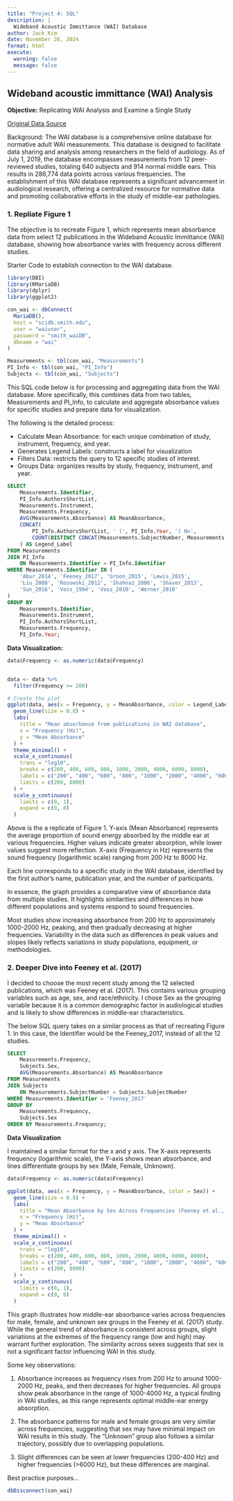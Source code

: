```yaml
---
title: "Project 4: SQL"
description: |
  Wideband Acoustic Immittance (WAI) Database
author: Jack Kim
date: November 26, 2024
format: html
execute: 
  warning: false
  message: false
---
```


## Wideband acoustic immittance (WAI) Analysis

**Objective:** Replicating WAI Analysis and Examine a Single Study

[Original Data Source](https://www.science.smith.edu/wai-database/)

Background: The WAI database is a comprehensive online database for normative adult WAI measurements. This database is designed to facilitate data sharing and analysis among researchers in the field of audiology. As of July 1, 2019, the database encompasses measurements from 12 peer-reviewed studies, totaling 640 subjects and 914 normal middle ears. This results in 286,774 data points across various frequencies. The establishment of this WAI database represents a significant advancement in audiological research, offering a centralized resource for normative data and promoting collaborative efforts in the study of middle-ear pathologies.


### 1. Repliate Figure 1

The objective is to recreate Figure 1, which represents mean absorbance data from select 12 publications in the Wideband Acoustic Immittance (WAI) database, showing how absorbance varies with frequency across different studies.

Starter Code to establish connection to the WAI database.

```r
library(DBI)
library(RMariaDB)
library(dplyr)
library(ggplot2)

con_wai <- dbConnect(
  MariaDB(),
  host = "scidb.smith.edu",
  user = "waiuser",
  password = "smith_waiDB",
  dbname = "wai"
)

Measurements <- tbl(con_wai, "Measurements")
PI_Info <- tbl(con_wai, "PI_Info")
Subjects <- tbl(con_wai, "Subjects")

```

This SQL code below is for processing and aggregating data from the WAI database. More specifically, this combines data from two tables, Measurements and PI_Info, to calculate and aggregate absorbance values for specific studies and prepare data for visualization.


The following is the detailed process:

+ Calculate Mean Absorbance: for each unique combination of study, instrument, frequency, and year.
+ Generates Legend Labels: constructs a label for visualization
+ Filters Data: restricts the query to 12 specific studies of interest.
+ Groups Data: organizes results by study, frequency, instrument, and year.


```sql

SELECT 
    Measurements.Identifier, 
    PI_Info.AuthorsShortList, 
    Measurements.Instrument, 
    Measurements.Frequency, 
    AVG(Measurements.Absorbance) AS MeanAbsorbance, 
    CONCAT(
        PI_Info.AuthorsShortList, ' (', PI_Info.Year, ') N=',
        COUNT(DISTINCT CONCAT(Measurements.SubjectNumber, Measurements.Ear))
    ) AS Legend_Label
FROM Measurements
JOIN PI_Info 
    ON Measurements.Identifier = PI_Info.Identifier
WHERE Measurements.Identifier IN (
    'Abur_2014', 'Feeney_2017', 'Groon_2015', 'Lewis_2015', 
    'Liu_2008', 'Rosowski_2012', 'Shahnaz_2006', 'Shaver_2013', 
    'Sun_2016', 'Voss_1994', 'Voss_2010', 'Werner_2010'
)
GROUP BY 
    Measurements.Identifier, 
    Measurements.Instrument, 
    PI_Info.AuthorsShortList, 
    Measurements.Frequency, 
    PI_Info.Year;


```

**Data Visualization:**

```r


data$Frequency <- as.numeric(data$Frequency)


data <- data %>%
  filter(Frequency >= 200)

# Create the plot
ggplot(data, aes(x = Frequency, y = MeanAbsorbance, color = Legend_Label)) +
  geom_line(size = 0.8) +
  labs(
    title = "Mean absorbance from publications in WAI database",
    x = "Frequency (Hz)",
    y = "Mean Absorbance"
  ) +
  theme_minimal() +
  scale_x_continuous(
    trans = "log10",
    breaks = c(200, 400, 600, 800, 1000, 2000, 4000, 6000, 8000),
    labels = c("200", "400", "600", "800", "1000", "2000", "4000", "6000", "8000"),
    limits = c(200, 8000)
  ) +
  scale_y_continuous(
    limits = c(0, 1),
    expand = c(0, 0)
  )


```

Above is the a replicate of Figure 1. Y-axis (Mean Absorbance) represents the average proportion of sound energy absorbed by the middle ear at various frequencies. Higher values indicate greater absorption, while lower values suggest more reflection. X-axis (Frequency in Hz) represents the sound frequency (logarithmic scale) ranging from 200 Hz to 8000 Hz.

Each line corresponds to a specific study in the WAI database, identified by the first author's name, publication year, and the number of participants.

In essence, the graph provides a comparative view of absorbance data from multiple studies. It highlights similarities and differences in how different populations and systems respond to sound frequencies.

Most studies show increasing absorbance from 200 Hz to approximately 1000-2000 Hz, peaking, and then gradually decreasing at higher frequencies. Variability in the data such as differences in peak values and slopes likely reflects variations in study populations, equipment, or methodologies.


### 2. Deeper Dive into Feeney et al. (2017)

I decided to choose the most recent study among the 12 selected publications, which was Feeney et al. (2017). This contains various grouping variables such as age, sex, and race/ethnicity. I chose Sex as the grouping variable because it is a common demographic factor in audiological studies and is likely to show differences in middle-ear characteristics.

The below SQL query takes on a similar process as that of recreating Figure 1. In this case, the Identifier would be the Feeney_2017, instead of all the 12 studies.

```sql

SELECT 
    Measurements.Frequency, 
    Subjects.Sex,
    AVG(Measurements.Absorbance) AS MeanAbsorbance
FROM Measurements
JOIN Subjects
    ON Measurements.SubjectNumber = Subjects.SubjectNumber
WHERE Measurements.Identifier = 'Feeney_2017'
GROUP BY 
    Measurements.Frequency, 
    Subjects.Sex
ORDER BY Measurements.Frequency;


```

**Data Visualization**

I maintained a similar format for the x and y axis. The X-axis represents frequency (logarithmic scale), the Y-axis shows mean absorbance, and lines differentiate groups by sex (Male, Female, Unknown).

```r
data$Frequency <- as.numeric(data$Frequency)

ggplot(data, aes(x = Frequency, y = MeanAbsorbance, color = Sex)) +
  geom_line(size = 0.8) +
  labs(
    title = "Mean Absorbance by Sex Across Frequencies (Feeney et al., 2017)",
    x = "Frequency (Hz)",
    y = "Mean Absorbance"
  ) +
  theme_minimal() +
  scale_x_continuous(
    trans = "log10",
    breaks = c(200, 400, 600, 800, 1000, 2000, 4000, 6000, 8000),
    labels = c("200", "400", "600", "800", "1000", "2000", "4000", "6000", "8000"),
    limits = c(200, 8000)
  ) +
  scale_y_continuous(
    limits = c(0, 1),
    expand = c(0, 0)
  )

```

This graph illustrates how middle-ear absorbance varies across frequencies for male, female, and unknown sex groups in the Feeney et al. (2017) study. While the general trend of absorbance is consistent across groups, slight variations at the extremes of the frequency range (low and high) may warrant further exploration. The similarity across sexes suggests that sex is not a significant factor influencing WAI in this study.

Some key observations:

1. Absorbance increases as frequency rises from 200 Hz to around 1000-2000 Hz, peaks, and then decreases for higher frequencies. All groups show peak absorbance in the range of 1000-4000 Hz, a typical finding in WAI studies, as this range represents optimal middle-ear energy absorption.

2. The absorbance patterns for male and female groups are very similar across frequencies, suggesting that sex may have minimal impact on WAI results in this study. The "Unknown" group also follows a similar trajectory, possibly due to overlapping populations.

3. Slight differences can be seen at lower frequencies (200-400 Hz) and higher frequencies (\>6000 Hz), but these differences are marginal.



Best practice purposes...

```r
dbDisconnect(con_wai)
```
